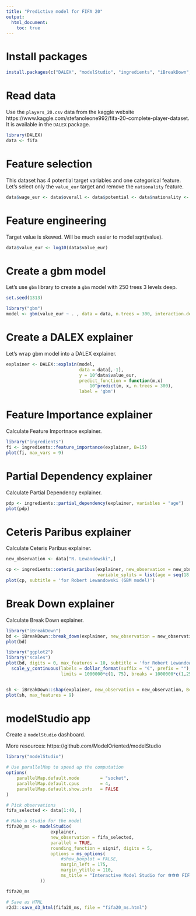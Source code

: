 ```yaml
---
title: "Predictive model for FIFA 20"
output: 
  html_document:
    toc: true
---
```


# Install packages

```r
install.packages(c("DALEX", "modelStudio", "ingredients", "iBreakDown", "gbm"))
```

# Read data

Use the `players_20.csv` data from the kaggle website https://www.kaggle.com/stefanoleone992/fifa-20-complete-player-dataset.
It is available in the `DALEX` package.

```r
library(DALEX)
data <- fifa
```

# Feature selection

This dataset has 4 potential target variables and one categorical feature.
Let's select only the `value_eur` target and remove the `nationality` feature.

```r
data$wage_eur <- data$overall <- data$potential <- data$nationality <- NULL
```

# Feature engineering

Target value is skewed. Will be much easier to model sqrt(value).

```r
data$value_eur <- log10(data$value_eur)
```

# Create a gbm model

Let's use `gbm` library to create a `gbm` model with 250 trees 3 levels deep.

```r
set.seed(1313)

library("gbm")
model <- gbm(value_eur ~ . , data = data, n.trees = 300, interaction.depth = 4)
```

# Create a DALEX explainer

Let's wrap gbm model into a DALEX explainer.

```r
explainer <- DALEX::explain(model, 
                            data = data[,-1], 
                            y = 10^data$value_eur, 
                            predict_function = function(m,x) 
                                10^predict(m, x, n.trees = 300),
                            label = 'gbm')
```

# Feature Importance explainer

Calculate Feature Importnace explainer.

```r
library("ingredients")
fi <- ingredients::feature_importance(explainer, B=15)
plot(fi, max_vars = 9)
```

# Partial Dependency explainer

Calculate Partial Dependency explainer.

```r
pdp <- ingredients::partial_dependency(explainer, variables = "age")
plot(pdp)
```

# Ceteris Paribus explainer

Calculate Ceteris Paribus explainer.

```r
new_observation <- data["R. Lewandowski",]

cp <- ingredients::ceteris_paribus(explainer, new_observation = new_observation, variables = "age",
                                   variable_splits = list(age = seq(18,45,0.1)))
plot(cp, subtitle = 'for Robert Lewandowski (GBM model)')
```

# Break Down explainer

Calculate Break Down explainer.

```r
library("iBreakDown")
bd <- iBreakDown::break_down(explainer, new_observation = new_observation)
plot(bd)

library("ggplot2")
library("scales")
plot(bd, digits = 0, max_features = 10, subtitle = 'for Robert Lewandowski') +  
  scale_y_continuous(labels = dollar_format(suffix = "€", prefix = ""), name = "Estimated value",
                     limits = 1000000*c(1, 75), breaks = 1000000*c(1,25,50,75))


sh <- iBreakDown::shap(explainer, new_observation = new_observation, B=15)
plot(sh, max_features = 9)
```

# modelStudio app

Create a `modelStudio` dashboard.

More resources: https://github.com/ModelOriented/modelStudio

```r
library("modelStudio")

# Use parallelMap to speed up the computation
options(
    parallelMap.default.mode        = "socket",
    parallelMap.default.cpus        = 4,
    parallelMap.default.show.info   = FALSE
)

# Pick observations
fifa_selected <- data[1:40, ]

# Make a studio for the model
fifa20_ms <- modelStudio(
                 explainer, 
                 new_observation = fifa_selected,
                 parallel = TRUE,
                 rounding_function = signif, digits = 5,
                 options = ms_options(
                     #show_boxplot = FALSE,
                     margin_left = 175,
                     margin_ytitle = 110,
                     ms_title = "Interactive Model Studio for ⚽⚽⚽ FIFA 20 ⚽⚽⚽ (GBM model)"
             ))

fifa20_ms

# Save as HTML
r2d3::save_d3_html(fifa20_ms, file = "fifa20_ms.html")

```

